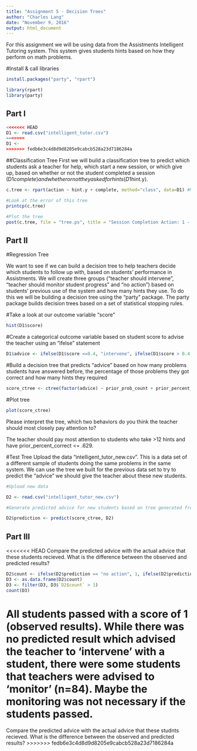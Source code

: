 ```yaml
---
title: "Assignment 5 - Decision Trees"
author: "Charles Lang"
date: "November 9, 2016"
output: html_document
---
```

For this assignment we will be using data from the Assistments Intelligent Tutoring system. This system gives students hints based on how they perform on math problems. 

#Install & call libraries
```r
install.packages("party", "rpart")

library(rpart)
library(party)
```

## Part I
```r
<<<<<<< HEAD
D1 <- read.csv("intelligent_tutor.csv")
=======
D1 <- 
>>>>>>> fedb6e3c4d8d9d8205e9cabcb528a23d7186284a
```

##Classification Tree
First we will build a classification tree to predict which students ask a teacher for help, which start a new session, or which give up, based on whether or not the student completed a session (D1$complete) and whether or not they asked for hints (D1$hint.y). 
```r

c.tree <- rpart(action ~ hint.y + complete, method="class", data=D1) #Notice the standard R notion for a formula X ~ Y

#Look at the error of this tree
printcp(c.tree)

#Plot the tree
post(c.tree, file = "tree.ps", title = "Session Completion Action: 1 - Ask teacher, 2 - Start new session, 3 - Give up")

```
## Part II

#Regression Tree

We want to see if we can build a decision tree to help teachers decide which students to follow up with, based on students' performance in Assistments. We will create three groups ("teacher should intervene", "teacher should monitor student progress" and "no action") based on students' previous use of the system and how many hints they use. To do this we will be building a decision tree using the "party" package. The party package builds decision trees based on a set of statistical stopping rules.

#Take a look at our outcome variable "score"
```r
hist(D1$score)
```

#Create a categorical outcome variable based on student score to advise the teacher using an "ifelse" statement
```r
D1$advice <- ifelse(D1$score <=0.4, "intervene", ifelse(D1$score > 0.4 & D1$score <=0.8, "monitor", "no action"))
```

#Build a decision tree that predicts "advice" based on how many problems students have answered before, the percentage of those problems they got correct and how many hints they required
```r
score_ctree <- ctree(factor(advice) ~ prior_prob_count + prior_percent_correct + hints, D1)
```

#Plot tree
```r
plot(score_ctree)
```

Please interpret the tree, which two behaviors do you think the teacher should most closely pay attention to?

The teacher should pay most attention to students who take >12 hints and have prior_percent_correct <= .629.

#Test Tree
Upload the data "intelligent_tutor_new.csv". This is a data set of a different sample of students doing the same problems in the same system. We can use the tree we built for the previous data set to try to predict the "advice" we should give the teacher about these new students. 

```r
#Upload new data

D2 <- read.csv("intelligent_tutor_new.csv")

#Generate predicted advice for new students based on tree generated from old students

D2$prediction <- predict(score_ctree, D2)

``` 
## Part III
<<<<<<< HEAD
Compare the predicted advice with the actual advice that these students recieved. What is the difference between the observed and predicted results?

```r
D2$count <- ifelse(D2$prediction == "no action", 1, ifelse(D2$prediction == "monitor", 2, 3))
D3 <- as.data.frame(D2$count)
D3 <- filter(D3, D3$`D2$count` > 1)
count(D3)
```

All students passed with a score of 1 (observed results). While there was no predicted result which advised the teacher to 'intervene' with a student, there were some students that teachers were advised to 'monitor' (n=84). Maybe the monitoring was not necessary if the students passed.
=======
Compare the predicted advice with the actual advice that these studnts recieved. What is the difference between the observed and predicted results?
>>>>>>> fedb6e3c4d8d9d8205e9cabcb528a23d7186284a
